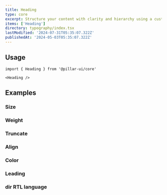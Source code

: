```yaml
---
title: Heading
type: core
excerpt: Structure your content with clarity and hierarchy using a customizable Heading component for React. Choose from various heading levels to emphasize important information.
items: ['Heading']
directory: typography/index.tsx
lastModified: '2024-07-31T05:35:07.322Z'
publishedAt: '2024-05-03T05:35:07.322Z'
---
```


## Usage

```tsx
import { Heading } from '@pillar-ui/core'
```

```tsx
<Heading />
```

## Examples

### Size

<Playground direction="column" name="headingSize" root="heading" />

### Weight

<Playground direction="column" name="headingWeight" root="heading" />

### Truncate

<Playground name="headingTruncate" root="heading" />

### Align

<Playground direction="column" name="headingAlign" root="heading" />

### Color

<Playground direction="column" name="headingColor" root="heading" />

### Leading

<Playground direction="column" name="headingLeading" root="heading" />

### dir RTL language

<Playground direction="column" name="headingRTL" root="heading" />
